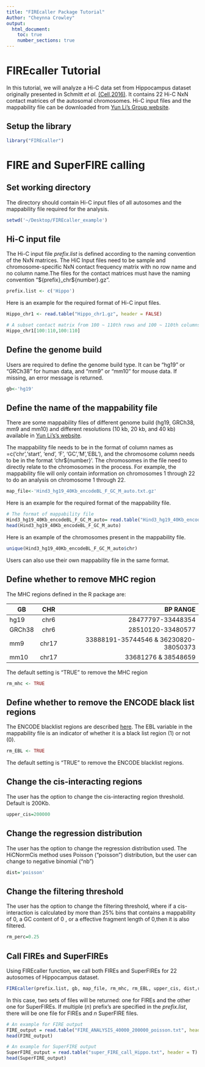 ```yaml
---
title: "FIREcaller Package Tutorial"
Author: "Cheynna Crowley"
output:
  html_document:
    toc: true
    number_sections: true
---
```



# FIREcaller Tutorial

In this tutorial, we will analyze a Hi-C data set from Hippocampus dataset originally presented in Schmitt *et al.* [(Cell,2016)](https://www.cell.com/cell-reports/pdfExtended/S2211-1247(16)31481-4). It contains 22 Hi-C NxN contact matrices of the  autosomal chromosomes. Hi-C input files and the mappability file can be downloaded from [Yun Li's Group website](https://yunliweb.its.unc.edu/FIREcaller/download.php). 


## Setup the library

```r
library("FIREcaller")
```

# FIRE and SuperFIRE calling

## Set working directory

The directory should contain Hi-C input files of all autosomes and the mappability file required for the analysis.


```r
setwd('~/Desktop/FIREcaller_example')
```
## Hi-C input file

The Hi-C input file *prefix.list* is defined according to the naming convention of the NxN matrices. The HiC Input files need to be sample and chromosome-specific NxN contact frequency matrix with no row name and no column name.The files for the contact matrices must have the naming convention "\${prefix}_chr\${number}.gz".

```r
prefix.list <- c('Hippo')
```

Here is an example for the required format of Hi-C input files.

```r
Hippo_chr1 <- read.table("Hippo_chr1.gz", header = FALSE)

# A subset contact matrix from 100 ~ 110th rows and 100 ~ 110th columns
Hippo_chr1[100:110,100:110]
```

## Define the genome build

Users are required to define the genome build type. It can be "hg19" or "GRCh38" for human data, and "mm9" or "mm10" for mouse data. If missing, an error message is returned.

```r
gb<-'hg19'
```

## Define the name of the mappability file

There are some mappability files of different genome build (hg19, GRCh38, mm9 and mm10) and different resolutions (10 kb, 20 kb, and 40 kb) available in [Yun Li's's website](https://yunliweb.its.unc.edu/FIREcaller/download.php).

The mappability file needs to be in the format of column names as =c('chr','start', 'end', 'F', 'GC','M','EBL'), and the chromosome column needs to be in the format 'chr${number}'. The chromosomes in the file need to directly relate to the chromosomes in the process. For example, the mappability file will only contain information on chromosomes 1 through 22 to do an analysis on chromosome 1 through 22. 

```r
map_file<-'Hind3_hg19_40Kb_encodeBL_F_GC_M_auto.txt.gz'
```

Here is an example for the required format of the mappability file.

```r
# The format of mappability file
Hind3_hg19_40Kb_encodeBL_F_GC_M_auto= read.table("Hind3_hg19_40Kb_encodeBL_F_GC_M_auto.txt.gz", header = TRUE)
head(Hind3_hg19_40Kb_encodeBL_F_GC_M_auto)
```


Here is an example of the chromosomes present in the mappability file.

```r
unique(Hind3_hg19_40Kb_encodeBL_F_GC_M_auto$chr)
```

Users can also use their own mappability file in the same format.

## Define whether to remove MHC region

The MHC regions defined in the R package are:

| GB   | CHR  | BP RANGE  |
| ---- |:---: | ---------:|
|hg19  | chr6 |  28477797-33448354                   |
|GRCh38| chr6 | 28510120-33480577                    |
|mm9   |chr17 |33888191-35744546 & 36230820-38050373 |
|mm10  |chr17 | 33681276 & 38548659                  |


The default setting is "TRUE" to remove the MHC region


```r
rm_mhc <- TRUE
```

## Define whether to remove the ENCODE black list regions

The ENCODE blacklist regions are described [here](https://www.nature.com/articles/s41598-019-45839-z). The EBL variable in the mappability file is an indicator of whether it is a black list region (1) or not (0).

```r
rm_EBL <- TRUE
```

The default setting is "TRUE" to remove the ENCODE blacklist regions.

## Change the cis-interacting regions
The user has the option to change the cis-interacting region threshold. Default is 200Kb.

```r
upper_cis=200000
```

## Change the regression distribution
The user has the option to change the regression distribution used. The HiCNormCis method uses Poisson ("poisson") distribution, but the user can change to negative binomial ("nb")

```r
dist='poisson'
```

## Change the filtering threshold 
The user has the option to change the filtering threshold, where if a cis-interaction is calculated by more than 25% bins that contains a mappability of 0, a GC content of 0 , or a effective fragment length of 0,then it is also filtered.

```r
rm_perc=0.25
```

## Call FIREs and SuperFIREs

Using FIREcaller function, we call both FIREs and SuperFIREs for 22 autosomes of Hippocampus dataset.
  
```r
FIREcaller(prefix.list, gb, map_file, rm_mhc, rm_EBL, upper_cis, dist,rm_perc)
```

In this case, two sets of files will be returned: one for FIREs and the other one for SuperFIREs. If multiple (*n*) prefix's are specified in the *prefix.list*, there will be one file for FIREs and *n* SuperFIRE files.

```r
# An example for FIRE output
FIRE_output = read.table("FIRE_ANALYSIS_40000_200000_poisson.txt", header = T)
head(FIRE_output)

# An example for SuperFIRE output
SuperFIRE_output = read.table("super_FIRE_call_Hippo.txt", header = T)
head(SuperFIRE_output)
```
